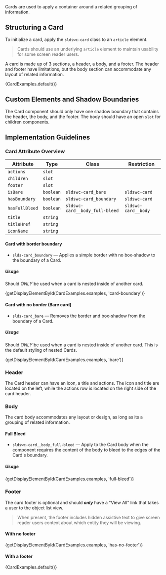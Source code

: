 
<div className="doc lead">
  Cards are used to apply a container around a related grouping of information.
</div>

## Structuring a Card

To initialize a card, apply the `sldswc-card` class to an `article` element.

<Blockquote type="a11y" header="Accessibility Note">
  Cards should use an underlying <code className="doc">article</code> element to maintain usability for some screen reader users.
</Blockquote>

A card is made up of 3 sections, a header, a body, and a footer. The header and footer have limitations, but the body section can accommodate any layout of related information.

<CodeView>
  {CardExamples.default()}
</CodeView>

## Custom Elements and Shadow Boundaries

The Card component should only have one shadow boundary that contains the header, the body, and the footer. The body should have an open `slot` for children components.

## Implementation Guidelines

### Card Attribute Overview

|Attribute|Type|Class|Restriction|
|---------|-----|-----|-----------|
|`actions`|`slot`|
|`children`|`slot`|
|`footer`|`slot`|
|`isBare`|`boolean`|`sldswc-card_bare`|`sldswc-card`
|`hasBoundary`|`boolean`|`sldswc-card_boundary`|`sldswc-card`
|`hasFullBleed`|`boolean`|`sldswc-card__body_full-bleed`|`sldswc-card__body`
|`title`|`string`|
|`titleHref`|`string`|
|`iconName`|`string`|

#### Card with border boundary

- `slds-card_boundary` — Applies a simple border with no box-shadow to the boundary of a Card.

##### Usage

Should _ONLY_ be used when a card is nested inside of another card.

<CodeView>
  {getDisplayElementById(CardExamples.examples, 'card-boundary')}
</CodeView>

#### Card with no border (Bare card)

- `slds-card_bare` — Removes the border and box-shadow from the boundary of a Card.

##### Usage

Should _ONLY_ be used when a card is nested inside of another card. This is the default styling of nested Cards.

<CodeView>
  {getDisplayElementById(CardExamples.examples, 'bare')}
</CodeView>

### Header

The Card header can have an icon, a title and actions. The icon and title are located on the left, while the actions row is located on the right side of the card header.

<CodeView>
  <Card custom>
    <CardHeader
      title="Accounts"
    />
  </Card>
</CodeView>

### Body

The card body accommodates any layout or design, as long as its a grouping of related information.

#### Full Bleed

- `sldswc-card__body_full-bleed` — Apply to the Card body when the component requires the content of the body to bleed to the edges of the Card's boundary.

##### Usage

<CodeView>
  {getDisplayElementById(CardExamples.examples, 'full-bleed')}
</CodeView>

### Footer

The card footer is optional and should _**only**_ have a "View All" link that takes a user to the object list view.

<Blockquote type="a11y" header="Accessibility Note">
  When present, the footer includes hidden assistive text to give screen reader users context about which entity they will be viewing.
</Blockquote>

#### With no footer

<CodeView>
  {getDisplayElementById(CardExamples.examples, 'has-no-footer')}
</CodeView>

#### With a footer

<CodeView>
  {CardExamples.default()}
</CodeView>
